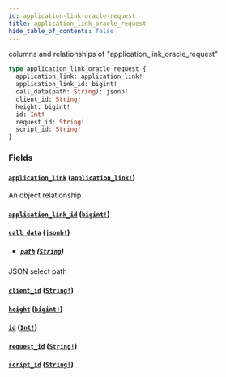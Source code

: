 ```yaml
---
id: application-link-oracle-request
title: application_link_oracle_request
hide_table_of_contents: false
---
```


columns and relationships of "application_link_oracle_request"

```graphql
type application_link_oracle_request {
  application_link: application_link!
  application_link_id: bigint!
  call_data(path: String): jsonb!
  client_id: String!
  height: bigint!
  id: Int!
  request_id: String!
  script_id: String!
}
```

### Fields

#### [`application_link`](#) ([`application_link!`](/07-graphql/objects/application-link))

An object relationship

#### [`application_link_id`](#) ([`bigint!`](/07-graphql/scalars/bigint))

#### [`call_data`](#) ([`jsonb!`](/07-graphql/scalars/jsonb))

- ##### [`path`](#) ([`String`](/07-graphql/scalars/string))

JSON select path

#### [`client_id`](#) ([`String!`](/07-graphql/scalars/string))

#### [`height`](#) ([`bigint!`](/07-graphql/scalars/bigint))

#### [`id`](#) ([`Int!`](/07-graphql/scalars/int))

#### [`request_id`](#) ([`String!`](/07-graphql/scalars/string))

#### [`script_id`](#) ([`String!`](/07-graphql/scalars/string))
